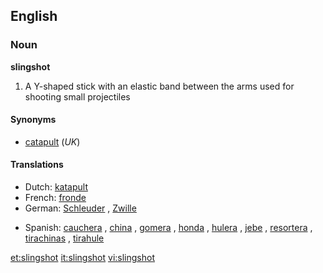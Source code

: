 ==English==

===Noun===
'''slingshot'''

# A Y-shaped stick with an elastic band between the arms used for shooting small projectiles

====Synonyms====
*[[catapult]] (''UK'')

====Translations====
{{trans-top|Y-shaped stick}}
*Dutch: [[katapult]] {{m}}
*French: [[fronde]] {{f}}
*German: [[Schleuder]] {{f}}, [[Zwille]] {{f}}
{{trans-mid}}
*Spanish: [[cauchera]] {{f}} {{italbrac|Colombia}}, [[china]] {{f}} {{italbrac|Venezuela}}, [[gomera]] {{f}} {{italbrac|Argentina}}, [[honda]] {{f}} {{italbrac|Northwestern Venezuela|Peru|Uruguay}}, [[hulera]] {{f}} {{italbrac|Nicaragua}}, [[jebe]] {{m}} {{italbrac|Peru}}, [[resortera]] {{f}} {{italbrac|Mexico|Ecuador}}, [[tirachinas]] {{m}} {{italbrac|Spain}}, [[tirahule]] {{m}} {{italbrac|Southeastern Mexico}}
{{trans-bottom}}

[[et:slingshot]]
[[it:slingshot]]
[[vi:slingshot]]